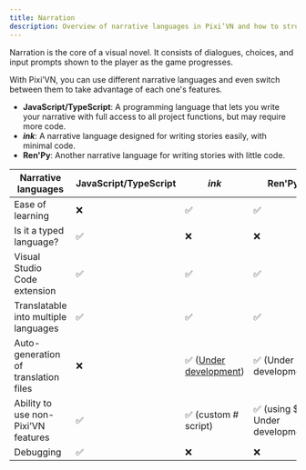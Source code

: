 ```yaml
---
title: Narration
description: Overview of narrative languages in Pixi’VN and how to structure interactive stories using dialogues, choices, and input prompts.
---
```


Narration is the core of a visual novel. It consists of <DynamicLink href="/start/dialogue">dialogues</DynamicLink>, <DynamicLink href="/start/choices">choices</DynamicLink>, and <DynamicLink href="/start/input">input prompts</DynamicLink> shown to the player as the game progresses.

With Pixi’VN, you can use different narrative languages and even switch between them to take advantage of each one's features.

* **JavaScript/TypeScript**: A programming language that lets you write your narrative with full access to all project functions, but may require more code.
* **<DynamicLink href="/ink">*ink*</DynamicLink>**: A narrative language designed for writing stories easily, with minimal code.
* **<DynamicLink href="/renpy">Ren'Py</DynamicLink>**: Another narrative language for writing stories with little code.

| Narrative languages | JavaScript/TypeScript | *ink* | Ren'Py |
|---|---|---|---|
| Ease of learning | ❌ | ✅ | ✅ |
| Is it a typed language? | ✅ | ❌ | ❌ |
| Visual Studio Code extension | ✅ | ✅ | ✅ |
| Translatable into multiple languages | ✅ | ✅ | ✅ |
| Auto-generation of translation files | ❌ | ✅ ([Under development](https://github.com/DRincs-Productions/pixi-vn-json/issues/3)) | ✅ (Under development) |
| Ability to use non-Pixi’VN features | ✅ | ✅  (<DynamicLink href="/ink/ink-hashtag">custom # script</DynamicLink>) | ✅ (using $ - Under development) |
| Debugging | ✅ | ❌ | ❌ |
